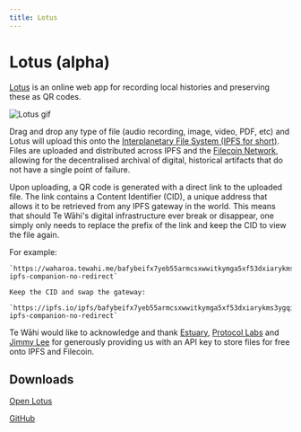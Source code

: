 ```yaml
---
title: Lotus
---
```


# Lotus (alpha)

[Lotus](https://lotus.tewahi.com/) is an online web app for recording local histories and preserving these as QR codes.

![Lotus gif](https://github.com/et0and/lotus/raw/main/demo.gif)

Drag and drop any type of file (audio recording, image, video, PDF, etc) and Lotus will upload this onto the [Interplanetary File System (IPFS for short)](https://ipfs.io). Files are uploaded and distributed across IPFS and the [Filecoin Network](https://en.wikipedia.org/wiki/Filecoin), allowing for the decentralised archival of digital, historical artifacts that do not have a single point of failure.

Upon uploading, a QR code is generated with a direct link to the uploaded file. The link contains a Content Identifier (CID), a unique address that allows it to be retrieved from any IPFS gateway in the world. This means that should Te Wāhi's digital infrastructure ever break or disappear, one simply only needs to replace the prefix of the link and keep the CID to view the file again.

For example:

```
`https://waharoa.tewahi.me/bafybeifx7yeb55armcsxwwitkymga5xf53dxiarykms3ygqic223w5sk3m#x-ipfs-companion-no-redirect`

Keep the CID and swap the gateway:

`https://ipfs.io/ipfs/bafybeifx7yeb55armcsxwwitkymga5xf53dxiarykms3ygqic223w5sk3m#x-ipfs-companion-no-redirect`

```

Te Wāhi would like to acknowledge and thank [Estuary](https://estuary.tech), [Protocol Labs](https://protocol.ai/) and [Jimmy Lee](https://jimmyl.ee) for generously providing us with an API key to store files for free onto IPFS and Filecoin.

## Downloads

[Open Lotus](https://lotus.tewahi.com)

[GitHub](https://github.com/et0and/lotus)
